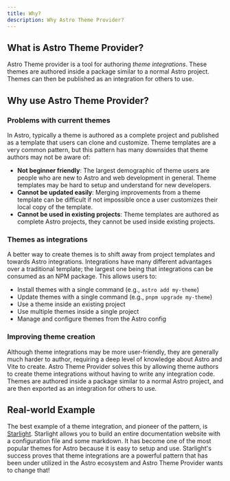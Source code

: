 ```yaml
---
title: Why?
description: Why Astro Theme Provider?
---
```


## What is Astro Theme Provider?

Astro Theme provider is a tool for authoring _theme integrations_.
These themes are authored inside a package similar to a normal Astro project.
Themes can then be published as an integration for others to use.

## Why use Astro Theme Provider?

###  Problems with current themes

In Astro, typically a theme is authored as a complete project and published as a template that users can clone and customize.
Theme templates are a very common pattern, but this pattern has many downsides that theme authors may not be aware of:

- **Not beginner friendly**: The largest demographic of theme users are people who are new to Astro and web development in general. Theme templates may be hard to setup and understand for new developers.
- **Cannot be updated easily**: Merging improvements from a theme template can be difficult if not impossible once a user customizes their local copy of the template.
- **Cannot be used in existing projects**: Theme templates are authored as complete Astro projects, they cannot be used inside existing projects.

### Themes as integrations

A better way to create themes is to shift away from project templates and towards Astro integrations.
Integrations have many different advantages over a traditional template; the largest one being that integrations can be consumed as an NPM package.
This allows users to:

- Install themes with a single command (e.g., `astro add my-theme`)
- Update themes with a single command (e.g., `pnpm upgrade my-theme`)
- Use a theme inside an existing project
- Use multiple themes inside a single project
- Manage and configure themes from the Astro config

### Improving theme creation

Although theme integrations may be more user-friendly, they are generally much harder to author, requiring a deep level of knowledge about Astro and Vite to create.
Astro Theme Provider solves this by allowing theme authors to create theme integrations without having to write any integration code.
Themes are authored inside a package similar to a normal Astro project, and are then exported as an integration for others to use.

## Real-world Example

The best example of a theme integration, and pioneer of the pattern, is [Starlight](https://starlight.astro.build/getting-started/).
Starlight allows you to build an entire documentation website with a configuration file and some markdown.
It has become one of the most popular themes for Astro because it is easy to setup and use.
Starlight's success proves that theme integrations are a powerful pattern that has been under utilized in the Astro ecosystem and Astro Theme Provider wants to change that!
